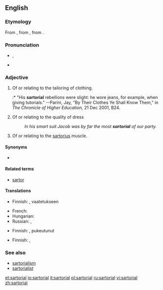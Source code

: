{{was wotd|2009|November|30}}
==English==

===Etymology===
From {{etyl|NL.}} {{term|sartorius||pertaining to a [[tailor]]|lang=la}}, from {{etyl|LL.}} {{term|sartor||tailor|la}}, from {{etyl|la}} {{term|sarcire||to patch, mend|lang=la}}.

===Pronunciation===
* {{a|UK}} {{IPA|/sɑːˈtɔː.ɹi.əl/}}, {{SAMPA|sA:tO:.ri.@l/}}
* {{a|US}} {{IPA|/sɑɹˈtɔɹ.i.əl/}}

===Adjective===
{{en-adj|more|-}}

# {{not comparable}} Of or relating to the tailoring of clothing.
#:* "His '''sartorial''' rebellions were slight: he wore jeans, for example, when giving tutorials."  --Parini, Jay, "By Their Clothes Ye Shall Know Them," in ''The Chronicle of Higher Education,'' 21 Dec 2001, B24.
# Of or relating to the quality of dress
#: ''In his smart suit Jacob was by far the most '''sartorial''' of our party.''
# {{anatomy}} Of or relating to the [[sartorius]] muscle.

====Synonyms====
* {{sense|pertaining to clothing}} {{l|en|vestiary}}

====Related terms====
* [[sartor]]

====Translations====
{{trans-top|of or related to tailoring or clothing}}
* Finnish: {{t|fi|vaatetus|alt=vaatetukseen}}  {{t|fi|liittyvä}}, vaatetukseen {{t|fi|kohdistuva}}
{{trans-mid}}
* French: {{t|fr|vestimentaire}}
* Hungarian: {{t|hu|szabászati}}
* Russian: {{t|ru|портновский|tr=portnóvskij|sc=Cyrl}},  {{t|ru|портняжный|tr=portnjážnyi|sc=Cyrl}}
{{trans-bottom}}

{{trans-top|of or relating to quality of dress}}
* Finnish: {{t|fi|hyvin}}  {{t|fi|pukeutunut}}, {{t|fi|laadukkaasti}}  pukeutunut
{{trans-mid}}
{{trans-bottom}}

{{trans-top|anatomy: of sartorius}}
* Finnish: {{t|fi|räätälinlihas|alt=räätälinlihas-}},  {{t|fi|räätälinlihas|alt=räätälinlihakseen}}  {{t|fi|liittyvä}}
{{trans-mid}}
{{trans-bottom}}

===See also===
* [[sartorialism]]
* [[sartorialist]]

[[et:sartorial]]
[[io:sartorial]]
[[it:sartorial]]
[[pl:sartorial]]
[[ru:sartorial]]
[[vi:sartorial]]
[[zh:sartorial]]